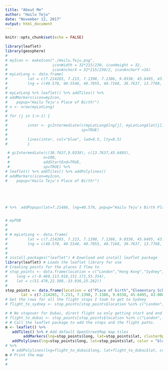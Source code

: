 ---
title: "About Me"
author: "Hailu Teju"
date: "November 12, 2017"
output: html_document
---

```{r setup, include=FALSE}
knitr::opts_chunk$set(echo = FALSE)
```

```{r}

library(leaflet)
library(geosphere)
# 
# myIcon <- makeIcon("./Hailu.Teju.png",
#                    iconWidth = 32*215/230, iconHeight = 32,
#                    iconAnchorX = 32*215/230/2, iconAnchorY =16)
# myLatLong <- data.frame(
#         lat = c(7.214265, 7.213, 7.1398, 7.1386, 9.0338, 45.6495, 43.0008, 37.5490),
#         lng = c(40.578, 40.5548, 40.7055, 40.7168, 38.7637, 13.7768, -78.7890, -77.4534))
# 
# myLatLong %>% leaflet() %>% addTiles() %>% 
# addMarkers(icon=myIcon,
#    popup="Hailu Teju's Place of Birth!")
# n <- nrow(myLatLong)
# 
# for (j in 1:n-1) {
# 
#         inter <- gcIntermediate(c(myLatLong$lng[j], myLatLong$lat[j]), c(myLatLong$lng[j+1], myLatLong$lat[j+1]), n=100, addStartEnd=TRUE,
#                                 sp=TRUE)
#         
#         lines(inter, col="blue", lwd=0.5, lty=0.5)
#         }

 # gcIntermediate(c(38.7637,9.0338), c(13.7637,45.6495),
 #               n=100, 
 #               addStartEnd=TRUE,
 #               sp=TRUE) %>%   
# leaflet() %>% addTiles() %>% addPolylines()
# addMarkers(icon=myIcon,
#    popup="Hailu Teju's Place of Birth!")





# %>%  addPopups(lat=7.21486, lng=40.578, popup="Hailu Teju's Birth Place!",options=popupOptions(closeButton=FALSE))


# myPOB
# 
# 
# # myLatLong <- data.frame(
#         lat = c(7.214265, 7.213, 7.1398, 7.1386, 9.0338, 45.6495, 43.0008, 37.5490),
#         lng = c(40.578, 40.5548, 40.7055, 40.7168, 38.7637, 13.7768, -78.7890, -77.4534))
# 
# 
# install.packages("leaflet") # Download and install leaflet package
library(leaflet) # Loads the leaflet library for use
# Creating points for the places I flew to
# stop_points <- data.frame(location = c("London","Hong Kong","Sydney","Dubai"),
#    long = c(-0.460,113.918,151.171,55.354),
#    lat = c(51.470,22.308,-33.936,25.262))
#    
stop_points <- data.frame(location = c("Place of birth","Elementary School","Middle School","High School", "College. Also taught for 3 years here", "<a href='https://www.ictp.it/'>One year at ICTP - in the beautiful Trieste, Italy</a>", "Grad School at SUNY Buffalo - by Niagra Falls", "Currently working here in Richmond, VA"),
       lat = c(7.214265, 7.213, 7.1398, 7.1386, 9.0338, 45.6495, 43.0008, 37.5490),         long = c(40.578, 40.5548, 40.7055, 40.7168, 38.7637, 13.7768, -78.7890, -77.4534))
# Get the rows for all the flight stops I took to get to Sydney
# flight_to_sydney <- stop_points[stop_points$location %in% c("London", "Hong Kong", "Sydney"),]

# # No stopover for Dubai, direct flight so only getting start and end
# flight_to_dubai <- stop_points[stop_points$location %in% c("London", "Dubai"),]
# # Call the leaflet package to add the stops and the flight paths.
m <- leaflet() %>%
   addTiles() %>% # Add default OpenStreetMap map tiles
        addMarkers(lng=stop_points$long, lat=stop_points$lat, clusterOptions = markerClusterOptions(),popup=stop_points$location) %>%
   addPolylines(lng=stop_points$long, lat=stop_points$lat, color = "blue") 
# %>%
   # addPolylines(lng=flight_to_dubai$long, lat=flight_to_dubai$lat, color = "green")
m # Print the map
# 
# 
```
